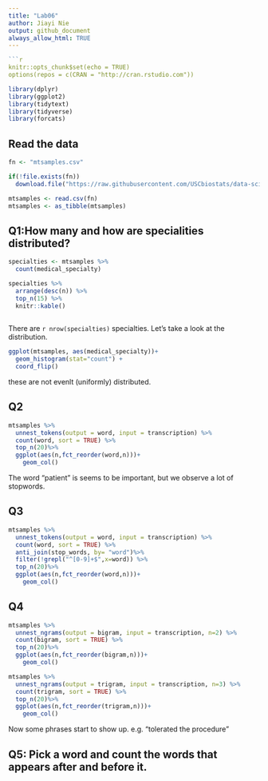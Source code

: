 ```yaml
---
title: "Lab06"
author: Jiayi Nie
output: github_document
always_allow_html: TRUE
---
```


```r
```r
knitr::opts_chunk$set(echo = TRUE)
options(repos = c(CRAN = "http://cran.rstudio.com"))

```


```r
library(dplyr)
library(ggplot2)
library(tidytext)
library(tidyverse)
library(forcats)
```

## Read the data

```r
fn <- "mtsamples.csv"

if(!file.exists(fn))
  download.file("https://raw.githubusercontent.com/USCbiostats/data-science-data/master/00_mtsamples/mtsamples.csv", destfile = fn)

mtsamples <- read.csv(fn)
mtsamples <- as_tibble(mtsamples)
```

## Q1:How many and how are specialities distributed?

```r
specialties <- mtsamples %>%
  count(medical_specialty)

specialties %>%
  arrange(desc(n)) %>%
  top_n(15) %>%
  knitr::kable()
  
```

There are `r nrow(specialties)` specialties. Let's take a look at the distribution.

```r
ggplot(mtsamples, aes(medical_specialty))+
  geom_histogram(stat="count") +
  coord_flip()
```

these are not evenlt (uniformly) distributed.

## Q2

```r
mtsamples %>%
  unnest_tokens(output = word, input = transcription) %>%
  count(word, sort = TRUE) %>%
  top_n(20)%>%
  ggplot(aes(n,fct_reorder(word,n)))+
    geom_col()
```

The word "patient" is seems to be important, but we observe a lot of stopwords.

## Q3

```r
mtsamples %>%
  unnest_tokens(output = word, input = transcription) %>%
  count(word, sort = TRUE) %>%
  anti_join(stop_words, by= "word")%>%
  filter(!grepl("^[0-9]+$",x=word)) %>%
  top_n(20)%>%
  ggplot(aes(n,fct_reorder(word,n)))+
    geom_col()
```


## Q4

```r
mtsamples %>%
  unnest_ngrams(output = bigram, input = transcription, n=2) %>%
  count(bigram, sort = TRUE) %>%
  top_n(20)%>%
  ggplot(aes(n,fct_reorder(bigram,n)))+
    geom_col()

mtsamples %>%
  unnest_ngrams(output = trigram, input = transcription, n=3) %>%
  count(trigram, sort = TRUE) %>%
  top_n(20)%>%
  ggplot(aes(n,fct_reorder(trigram,n)))+
    geom_col()
```

Now some phrases start to show up. e.g. "tolerated the procedure "

## Q5: Pick a word and count the words that appears after and before it.

```r

```

